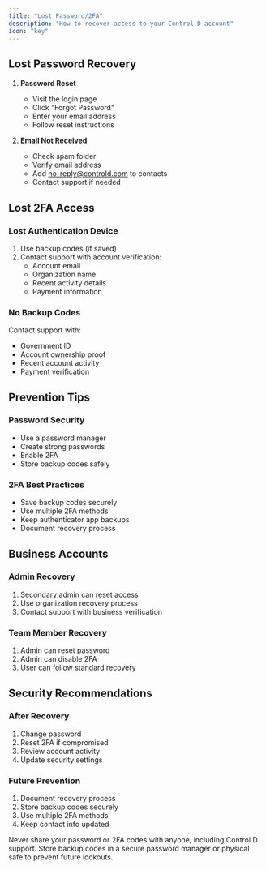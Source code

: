 ```yaml
---
title: "Lost Password/2FA"
description: "How to recover access to your Control D account"
icon: "key"
---
```


## Lost Password Recovery

1. **Password Reset**
   - Visit the login page
   - Click "Forgot Password"
   - Enter your email address
   - Follow reset instructions

2. **Email Not Received**
   - Check spam folder
   - Verify email address
   - Add no-reply@controld.com to contacts
   - Contact support if needed

## Lost 2FA Access

### Lost Authentication Device
1. Use backup codes (if saved)
2. Contact support with account verification:
   - Account email
   - Organization name
   - Recent activity details
   - Payment information

### No Backup Codes
Contact support with:
- Government ID
- Account ownership proof
- Recent account activity
- Payment verification

## Prevention Tips

### Password Security
- Use a password manager
- Create strong passwords
- Enable 2FA
- Store backup codes safely

### 2FA Best Practices
- Save backup codes securely
- Use multiple 2FA methods
- Keep authenticator app backups
- Document recovery process

## Business Accounts

### Admin Recovery
1. Secondary admin can reset access
2. Use organization recovery process
3. Contact support with business verification

### Team Member Recovery
1. Admin can reset password
2. Admin can disable 2FA
3. User can follow standard recovery

## Security Recommendations

### After Recovery
1. Change password
2. Reset 2FA if compromised
3. Review account activity
4. Update security settings

### Future Prevention
1. Document recovery process
2. Store backup codes securely
3. Use multiple 2FA methods
4. Keep contact info updated

<Warning>
Never share your password or 2FA codes with anyone, including Control D support.
</Warning>

<Tip>
Store backup codes in a secure password manager or physical safe to prevent future lockouts. 